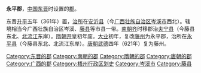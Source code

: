 '''永平郡'''，[[中国|中国]][[东晋|东晋]]时设置的[[郡|郡]]。

东晋[[升平|升平]]五年（361年）置，[[治所|治所]]在[[安沂县|安沂县]]（今[[广西壮族自治区|广西壮族自治区]][[岑溪市|岑溪市]]西北）。辖境相当今广西壮族自治区岑溪、[[藤县|藤县]]等市县一带。[[南朝齐|南朝齐]]时移郡治[[夫宁县|夫宁县]]（今藤县东北、[[北流江|北流江]]东岸）。[[隋朝|隋朝]][[开皇|开皇]]初年废。[[大业_(年号)|大业]]初年，复改[[藤州|藤州]]为永平郡，治所在[[永平县_(隋朝)|永平县]]（今藤县东北、北流江东岸）。[[唐朝|唐朝]][[武德|武德]]四年（621年）复为藤州。

{{晉朝行政區劃|nocat}}
{{南朝行政區劃|nocat}}
{{广西行政区划小作品}}
{{DEFAULTSORT:Y}}
[[Category:东晋的郡|Category:东晋的郡]] 
[[Category:南朝的郡|Category:南朝的郡]]
[[Category:隋朝的郡|Category:隋朝的郡]]
[[Category:唐朝的郡|Category:唐朝的郡]]
[[Category:广西的郡|Category:广西的郡]]
[[Category:梧州行政区划史|Category:梧州行政区划史]]
[[Category:岑溪市|Category:岑溪市]]
[[Category:藤县|Category:藤县]]